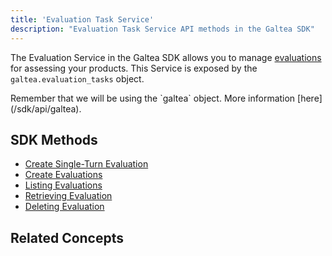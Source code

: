 ```yaml
---
title: 'Evaluation Task Service'
description: "Evaluation Task Service API methods in the Galtea SDK"
---
```



The Evaluation Service in the Galtea SDK allows you to manage [evaluations](/concepts/product/version/session/evaluation) for assessing your products.
This Service is exposed by the `galtea.evaluation_tasks` object.

<Info>
  Remember that we will be using the `galtea` object. More information [here](/sdk/api/galtea).
</Info>

## SDK Methods
- [Create Single-Turn Evaluation](/sdk/api/evaluation/create-single-turn)
- [Create Evaluations](/sdk/api/evaluation/create)
- [Listing Evaluations](/sdk/api/evaluation/list)
- [Retrieving Evaluation](/sdk/api/evaluation/get)
- [Deleting Evaluation](/sdk/api/evaluation/delete)

## Related Concepts

<EvaluationCard />